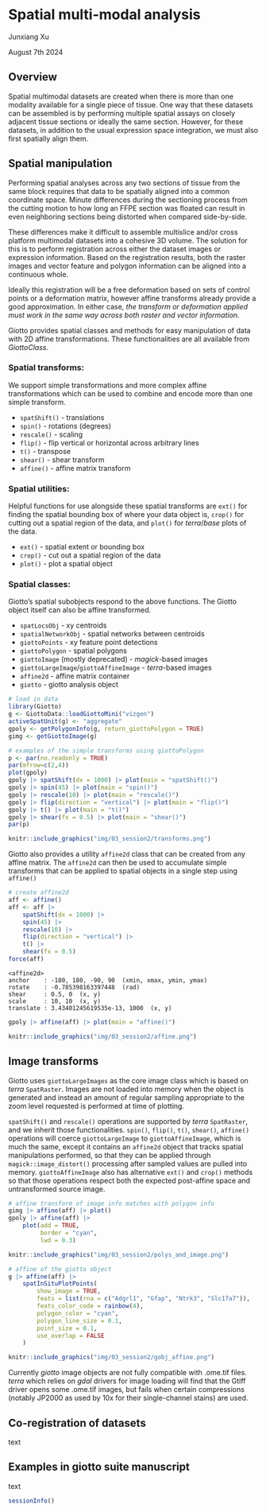# Spatial multi-modal analysis

Junxiang Xu

August 7th 2024

## Overview

Spatial multimodal datasets are created when there is more than one modality available for a single piece of tissue. One way that these datasets can be assembled is by performing multiple spatial assays on closely adjacent tissue sections or ideally the same section. However, for these datasets, in addition to the usual expression space integration, we must also first spatially align them.

## Spatial manipulation

Performing spatial analyses across any two sections of tissue from the same block requires that data to be spatially aligned into a common coordinate space. Minute differences during the sectioning process from the cutting motion to how long an FFPE section was floated can result in even neighboring sections being distorted when compared side-by-side.

These differences make it difficult to assemble multislice and/or cross platform multimodal datasets into a cohesive 3D volume. The solution for this is to perform registration across either the dataset images or expression information. Based on the registration results, both the raster images and vector feature and polygon information can be aligned into a continuous whole.

Ideally this registration will be a free deformation based on sets of control points or a deformation matrix, however affine transforms already provide a good approximation. In either case, *the transform or deformation applied must work in the same way across both raster and vector information.*

Giotto provides spatial classes and methods for easy manipulation of data with 2D affine transformations. These functionalities are all available from *GiottoClass*.

### Spatial transforms:

We support simple transformations and more complex affine transformations which can be used to combine and encode more than one simple transform.

-   `spatShift()` - translations
-   `spin()` - rotations (degrees)
-   `rescale()` - scaling
-   `flip()` - flip vertical or horizontal across arbitrary lines
-   `t()` - transpose
-   `shear()` - shear transform
-   `affine()` - affine matrix transform

### Spatial utilities:

Helpful functions for use alongside these spatial transforms are `ext()` for finding the spatial bounding box of where your data object is, `crop()` for cutting out a spatial region of the data, and `plot()` for *terra*/*base* plots of the data.

-   `ext()` - spatial extent or bounding box
-   `crop()` - cut out a spatial region of the data
-   `plot()` - plot a spatial object

### Spatial classes:

Giotto's spatial subobjects respond to the above functions. The Giotto object itself can also be affine transformed.

-   `spatLocsObj` - xy centroids
-   `spatialNetworkObj` - spatial networks between centroids
-   `giottoPoints` - xy feature point detections
-   `giottoPolygon` - spatial polygons
-   `giottoImage` (mostly deprecated) - *magick*-based images
-   `giottoLargeImage`/`giottoAffineImage` - *terra*-based images
-   `affine2d` - affine matrix container
-   `giotto` - giotto analysis object

```r
# load in data
library(Giotto)
g <- GiottoData::loadGiottoMini("vizgen")
activeSpatUnit(g) <- "aggregate"
gpoly <- getPolygonInfo(g, return_giottoPolygon = TRUE)
gimg <- getGiottoImage(g)
```

```r
# examples of the simple transforms using giottoPolygon
p <- par(no.readonly = TRUE)
par(mfrow=c(2,4))
plot(gpoly)
gpoly |> spatShift(dx = 1000) |> plot(main = "spatShift()")
gpoly |> spin(45) |> plot(main = "spin()")
gpoly |> rescale(10) |> plot(main = "rescale()")
gpoly |> flip(direction = "vertical") |> plot(main = "flip()")
gpoly |> t() |> plot(main = "t()")
gpoly |> shear(fx = 0.5) |> plot(main = "shear()")
par(p)
```

```r
knitr::include_graphics("img/03_session2/transforms.png")
```


Giotto also provides a utility `affine2d` class that can be created from any affine matrix.
The `affine2d` can then be used to accumulate simple transforms that can be applied to spatial objects in a single step using `affine()`
```r
# create affine2d
aff <- affine()
aff <- aff |> 
    spatShift(dx = 1000) |>
    spin(45) |>
    rescale(10) |>
    flip(direction = "vertical") |>
    t() |>
    shear(fx = 0.5)
force(aff)
```

```
<affine2d>
anchor    : -180, 180, -90, 90  (xmin, xmax, ymin, ymax)
rotate    : -0.785398163397448  (rad)
shear     : 0.5, 0  (x, y)
scale     : 10, 10  (x, y)
translate : 3.43401245619535e-13, 1000  (x, y)
```

```r
gpoly |> affine(aff) |> plot(main = "affine()")
```

```r
knitr::include_graphics("img/03_session2/affine.png")
```

## Image transforms
Giotto uses `giottoLargeImages` as the core image class which is based on _terra_ `SpatRaster`. Images are not loaded into memory when the object is generated and instead an amount of regular sampling appropriate to the zoom level requested is performed at time of plotting.

`spatShift()` and `rescale()` operations are supported by _terra_ `SpatRaster`, and we inherit those functionalities. `spin()`, `flip()`, `t()`, `shear()`, `affine()` operations will coerce `giottoLargeImage` to `giottoAffineImage`, which is much the same, except it contains an `affine2d` object that tracks spatial manipulations performed, so that they can be applied through `magick::image_distort()` processing after sampled values are pulled into memory. `giottoAffineImage` also has alternative `ext()` and `crop()` methods so that those operations respect both the expected post-affine space and untransformed source image.
```r
# affine transform of image info matches with polygon info
gimg |> affine(aff) |> plot()
gpoly |> affine(aff) |> 
    plot(add = TRUE, 
         border = "cyan",
         lwd = 0.3)
```

```r
knitr::include_graphics("img/03_session2/polys_and_image.png")
```

```r
# affine of the giotto object
g |> affine(aff) |> 
    spatInSituPlotPoints(
        show_image = TRUE, 
        feats = list(rna = c("Adgrl1", "Gfap", "Ntrk3", "Slc17a7")),
        feats_color_code = rainbow(4),
        polygon_color = "cyan",
        polygon_line_size = 0.1,
        point_size = 0.1,
        use_overlap = FALSE
    )
```

```r
knitr::include_graphics("img/03_session2/gobj_affine.png")
```



Currently _giotto_ image objects are not fully compatible with .ome.tif files. _terra_ which relies on _gdal_ drivers for image loading will find that the Gtiff driver opens some .ome.tif images, but fails when certain compressions (notably JP2000 as used by 10x for their single-channel stains) are used.


## Co-registration of datasets

text

## Examples in giotto suite manuscript

text

```r
sessionInfo()
```
